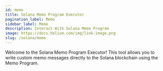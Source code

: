 ```yaml
---
id: memo
title: Solana Memo Program Executor
pagination_label: Memo
sidebar_label: Memo
description: Interact With Solana Memo Program
image: https://docs.helium.com/img/link-image.png
slug: /solana/memo
---
```



Welcome to the Solana Memo Program Executor! This tool allows you to write custom memo messages
directly to the Solana blockchain using the Memo Program.


<figure className="screensnippet-wrapper">
  <MemoExecutor />
</figure>

